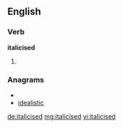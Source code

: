==English==

===Verb===
'''italicised'''

# {{past of|[[italicise]]}}

===Anagrams===
* {{alphagram|acdeiiilst}}
* [[idealistic#English|idealistic]]

[[de:italicised]]
[[mg:italicised]]
[[vi:italicised]]